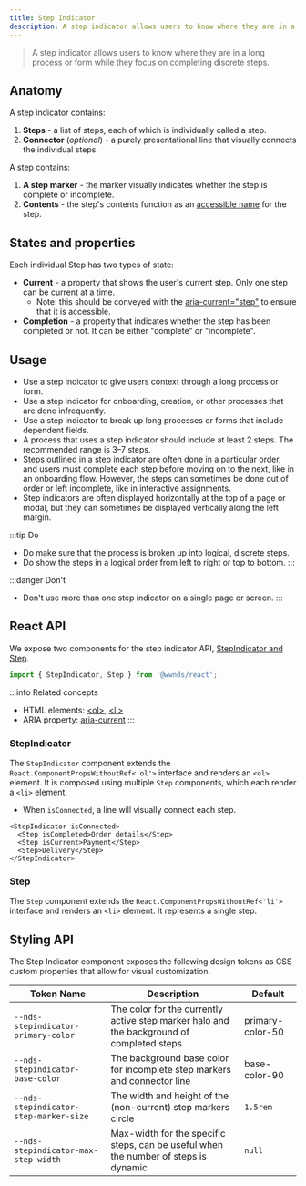 ```yaml
---
title: Step Indicator
description: A step indicator allows users to know where they are in a long process or form while they focus on completing discrete steps.
---
```



> A step indicator allows users to know where they are in a long process or form while they focus on completing discrete steps.

## Anatomy

A step indicator contains:

1. **Steps** - a list of steps, each of which is individually called a step.
1. **Connector** (_optional_) - a purely presentational line that visually connects the individual steps.

A step contains:

1. **A step marker** - the marker visually indicates whether the step is complete or incomplete.
1. **Contents** - the step's contents function as an [accessible name](https://www.w3.org/TR/accname-1.2/#dfn-accessible-name) for the step.

## States and properties

Each individual Step has two types of state:

- **Current** - a property that shows the user's current step. Only one step can be current at a time.
	 - Note: this should be conveyed with the [aria-current="step"](https://www.w3.org/TR/wai-aria-1.2/#aria-current) to ensure that it is accessible.
- **Completion** - a property that indicates whether the step has been completed or not. It can be either "complete" or "incomplete".

## Usage

- Use a step indicator to give users context through a long process or form.
- Use a step indicator for onboarding, creation, or other processes that are done infrequently.
- Use a step indicator to break up long processes or forms that include dependent fields.
- A process that uses a step indicator should include at least 2 steps. The recommended range is 3–7 steps.
- Steps outlined in a step indicator are often done in a particular order, and users must complete each step before moving on to the next, like in an onboarding flow. However, the steps can sometimes be done out of order or left incomplete, like in interactive assignments.
- Step indicators are often displayed horizontally at the top of a page or modal, but they can sometimes be displayed vertically along the left margin.

:::tip Do
- Do make sure that the process is broken up into logical, discrete steps.
- Do show the steps in a logical order from left to right or top to bottom.
:::

:::danger Don't
- Don't use more than one step indicator on a single page or screen.
:::

## React API

We expose two components for the step indicator API, [StepIndicator and Step](https://github.com/wwnorton/design-system/tree/main/packages/react/src/components/StepIndicator).

```js
import { StepIndicator, Step } from '@wwnds/react';
```

:::info Related concepts
- HTML elements: [&lt;ol&gt;](https://developer.mozilla.org/en-US/docs/Web/HTML/Element/ol), [&lt;li&gt;](https://developer.mozilla.org/en-US/docs/Web/HTML/Element/li)
- ARIA property: [aria-current](https://www.w3.org/TR/wai-aria/#aria-current)
:::

### StepIndicator

The `StepIndicator` component extends the `React.ComponentPropsWithoutRef<'ol'>` interface and renders an `<ol>` element. It is composed using multiple `Step` components, which each render a `<li>` element.

- When `isConnected`, a line will visually connect each step.

```tsx live
<StepIndicator isConnected>
  <Step isCompleted>Order details</Step>
  <Step isCurrent>Payment</Step>
  <Step>Delivery</Step>
</StepIndicator>
```

<PropsTable from={StepIndicator} />

### Step

The `Step` component extends the `React.ComponentPropsWithoutRef<'li'>` interface and renders an `<li>` element. It represents a single step.

<PropsTable from={Step} />

## Styling API

The Step Indicator component exposes the following design tokens as CSS custom properties that allow for visual customization.

| Token Name                             | Description                                                                               | Default                                 |
| -------------------------------------- | ----------------------------------------------------------------------------------------- | --------------------------------------- |
| `--nds-stepindicator-primary-color`    | The color for the currently active step marker halo and the background of completed steps | <ColorChip>primary-color-50</ColorChip> |
| `--nds-stepindicator-base-color`       | The background base color for incomplete step markers and connector line                  | <ColorChip>base-color-90</ColorChip>    |
| `--nds-stepindicator-step-marker-size` | The width and height of the (non-current) step markers circle                             | `1.5rem`                                |
| `--nds-stepindicator-max-step-width`   | Max-width for the specific steps, can be useful when the number of steps is dynamic       | `null`                                  |

